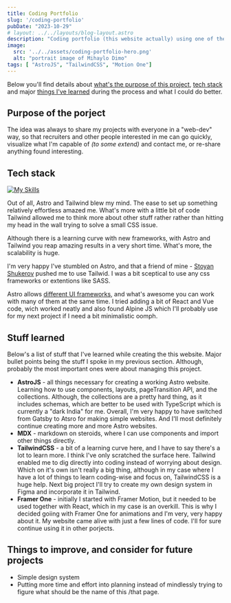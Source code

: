 ```yaml
---
title: Coding Portfolio
slug: '/coding-portfolio'
pubDate: "2023-10-29"
# layout: ../../layouts/blog-layout.astro
description: "Coding portfolio (this website actually) using one of the most intriguing web frameworks recently. Learned insane amount of new things - Astro, Tailwind css and Motion One. Plus many small things shortly described in the post."
image:
  src: '../../assets/coding-portfolio-hero.png'
  alt: "portrait image of Mihaylo Dimo"
tags: [ "AstroJS", "TailwindCSS", "Motion One"]
---
```


Below you'll find details about [what's the purpose of this project](#purpose-of-the-project), [tech stack](#tech-stack) and major [things I've learned](#stuff-learned) during the process and what I could do better.

## Purpose of the porject
The idea was always to share my projects with everyone in a "web-dev" way, so that recruiters and other people interested in me can go quickly, visualize what I'm capable of *(to some extend)* and contact me, or re-share anything found interesting.

## Tech stack
[![My Skills](https://skillicons.dev/icons?i=netlify,astro,tailwind,mdx&theme=dark)](https://skillicons.dev)

Out of all, Astro and Tailwind blew my mind. The ease to set up something relatively effortless amazed me. What's more with a little bit of code Tailwind allowed me to think more about other stuff rather rather than hitting my head in the wall trying to solve a small CSS issue. 

Although there is a learning curve with new frameworks, with Astro and Tailwind you reap amazing results in a very short time. What's more, the scalability is huge.

I'm very happy I've stumbled on Astro, and that a friend of mine - [Stoyan Shukerov](https://github.com/shukerov) pushed me to use Tailwid. I was a bit sceptical to use any css frameworks or extentions like SASS.

Astro allows [different UI frameworks](https://docs.astro.build/en/guides/integrations-guide/#official-integrations), and what's awesome you can work with many of them at the same time. I tried adding a bit of React and Vue code, wich worked neatly and also found Alpine JS which I'll probably use for my next project if I need a bit minimalistic oomph.

## Stuff learned
Below's a list of stuff that I've learned while creating the this website. Major bullet points being the stuff I spoke in my previous section. Although, probably the most important ones were about managing this project.

- **AstroJS** - all things necessary for creating a working Astro website. Learning how to use components, layouts, pageTransition API, and the collections. Although, the collections are a pretty hard thing, as it includes schemas, which are better to be used with TypeScript which is currently a "dark India" for me. Overall, I'm very happy to have switched from Gatsby to Atsro for making simple websites. And I'll most definitely continue creating more and more Astro websites.
- **MDX** - markdown on steroids, where I can use components and import other things directly.
- **TailwindCSS** - a bit of a learning curve here, and I have to say there's a lot to learn more. I think I've only scratched the surface here. Tailwind enabled me to dig directly into coding instead of worrying about design. Which on it's own isn't really a big thing, although in my case where I have a lot of things to learn coding-wise and focus on, TailwindCSS is a huge help. Next big project I'll try to create my own design system in Figma and incorporate it in Tailwind. 
- **Framer One** - initially I started with Framer Motion, but it needed to be used together with React, which in my case is an overkill. This is why I decided goiing with Framer One for animations and I'm very, very happy about it. My website came alive with just a few lines of code. I'll for sure continue using it in other porjects.

## Things to improve, and consider for future projects
- Simple design system
- Putting more time and effort into planning instead of mindlessly trying to figure what should be the name of this /that page.
